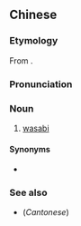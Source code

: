 ==Chinese==
{{zh-forms|gloss=-}}

===Etymology===
From {{etyl|ja|zh}} {{m|ja|山葵|tr=wasabi}}.

===Pronunciation===
{{zh-pron
|m=wāshābǐ
|cat=n
}}

===Noun===
{{zh-noun}}

# [[wasabi]] {{gloss|green Japanese condiment}}

====Synonyms====
* {{zh-l|山葵}}

===See also===
* {{zh-l|華沙比}} (''Cantonese'')

{{zh-cat|Condiments}}